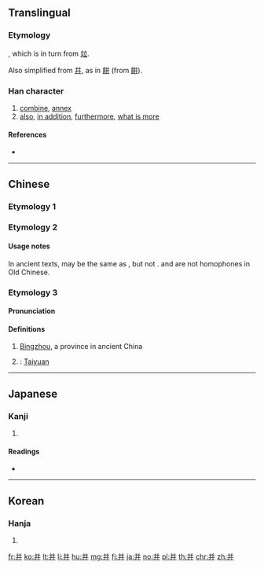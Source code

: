 {{also|幷|並|併|开}}
==Translingual==

===Etymology===
{{Han simp|並}}, which is in turn from [[竝]].

Also simplified from [[幷]], as in [[餅]] (from [[餠]]).

===Han character===
{{Han char|rn=51|rad=干|as=05|sn=8|four=80441|canj=TT,XTT|ids=⿱丷开,⿱䒑廾}}

# [[combine]], [[annex]]
# [[also]], [[in addition]], [[furthermore]], [[what is more]]

====References====
* {{Han ref|kx=0340.031|dkj=09170|dj=0649.020|hdz=10242.060|uh=5E76|ud=24182|bh=A67D|bd=42621}}

----

==Chinese==

===Etymology 1===
{{zh-see|並}}

===Etymology 2===
{{zh-see|併}}

====Usage notes====
In ancient texts, {{lang|zh|并}} may be the same as {{l|zh|併}}, but not {{l|zh|並}}. {{l|zh|並}} and {{l|zh|併}} are not homophones in Old Chinese.

===Etymology 3===
{{zh-forms}}

====Pronunciation====
{{zh-pron
|m=bīng
|cat=pn
}}

====Definitions====
{{zh-hanzi}}

# [[Bingzhou]], a province in ancient China
#: {{zh-also|并州}}
# {{synonym of|太原|lang=zh}}: [[Taiyuan]]

----

==Japanese==

===Kanji===
{{ja-kanji|grade=|rs=干05}}

# {{defn|lang=ja|sort=干05}}

====Readings====
* {{ja-readings|goon=[[ひょう]] (hyō), from [[ひゃう]]|kanon=[[へい]] (hei)|kun=[[あわせる]] (awaseru), [[ならぶ]] (narabu)}}

----

==Korean==

===Hanja===
{{ko-hanja|hangeul=병|rv=byeong|mr=pyŏng}}

# {{defn|lang=ko|sort=干05}}

[[fr:并]]
[[ko:并]]
[[lt:并]]
[[li:并]]
[[hu:并]]
[[mg:并]]
[[fj:并]]
[[ja:并]]
[[no:并]]
[[pl:并]]
[[th:并]]
[[chr:并]]
[[zh:并]]